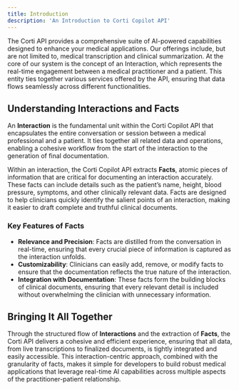 ```yaml
---
title: Introduction
description: 'An Introduction to Corti Copilot API'
---
```


The Corti API provides a comprehensive suite of AI-powered capabilities designed to enhance your medical applications. Our offerings include, but are not limited to, medical transcription and clinical summarization. At the core of our system is the concept of an Interaction, which represents the real-time engagement between a medical practitioner and a patient. This entity ties together various services offered by the API, ensuring that data flows seamlessly across different functionalities.

## Understanding Interactions and Facts

An **Interaction** is the fundamental unit within the Corti Copilot API that encapsulates the entire conversation or session between a medical professional and a patient. It ties together all related data and operations, enabling a cohesive workflow from the start of the interaction to the generation of final documentation.

Within an interaction, the Corti Copilot API extracts **Facts**, atomic pieces of information that are critical for documenting an interaction accurately. These facts can include details such as the patient’s name, height, blood pressure, symptoms, and other clinically relevant data. Facts are designed to help clinicians quickly identify the salient points of an interaction, making it easier to draft complete and truthful clinical documents.

### Key Features of Facts

- **Relevance and Precision**: Facts are distilled from the conversation in real-time, ensuring that every crucial piece of information is captured as the interaction unfolds.
- **Customizability**: Clinicians can easily add, remove, or modify facts to ensure that the documentation reflects the true nature of the interaction.
- **Integration with Documentation**: These facts form the building blocks of clinical documents, ensuring that every relevant detail is included without overwhelming the clinician with unnecessary information.

## Bringing It All Together

Through the structured flow of **Interactions** and the extraction of **Facts**, the Corti API delivers a cohesive and efficient experience, ensuring that all data, from live transcriptions to finalized documents, is tightly integrated and easily accessible. This interaction-centric approach, combined with the granularity of facts, makes it simple for developers to build robust medical applications that leverage real-time AI capabilities across multiple aspects of the practitioner-patient relationship.
